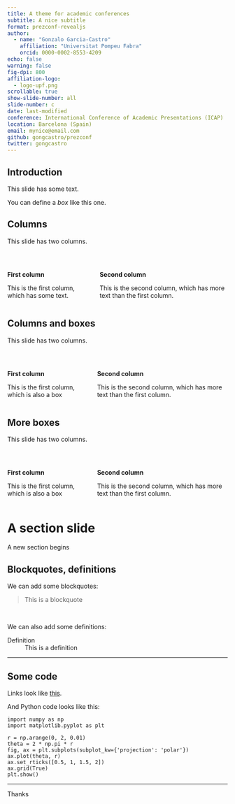 ```yaml
---
title: A theme for academic conferences
subtitle: A nice subtitle
format: prezconf-revealjs
author:
  - name: "Gonzalo Garcia-Castro"
    affiliation: "Universitat Pompeu Fabra"
    orcid: 0000-0002-8553-4209
echo: false
warning: false
fig-dpi: 800
affiliation-logo:
  - logo-upf.png
scrollable: true
show-slide-number: all
slide-number: c
date: last-modified
conference: International Conference of Academic Presentations (ICAP)
location: Barcelona (Spain)
email: mynice@email.com
github: gongcastro/prezconf
twitter: gongcastro
---
```


## Introduction

This slide has some text.

::: box
You can define a *box* like this one.
:::


## Columns

This slide has two columns.

<br>

::: columns

:::: {.column width="50%}

**First column**

This is the first column, which has some text.

::::

:::: {.column width="50%}

**Second column**

This is the second column, which has more text than the first column.

::::

:::

## Columns and boxes

This slide has two columns.

<br>

::: columns

:::: {.column width="50%}

**First column**

::::: box 

This is the first column, which is also a box

:::::

::::

:::: {.column width="50%}

**Second column**

This is the second column, which has more text than the first column.

::::

:::

## More boxes

This slide has two columns.

<br>

::: columns

:::: {.column width="50%}

::::: box 

**First column**

This is the first column, which is also a box

:::::

::::

:::: {.column width="50%}

**Second column**

This is the second column, which has more text than the first column.

::::

:::

# A section slide

A new section begins

## Blockquotes, definitions

We can add some blockquotes:

> This is a blockquote

<br>

We can also add some definitions:

Definition
: This is a definition

---

## Some code

Links look like [this](https://www.programiz.com/python-programming/function).

And Python code looks like this:

```.python
import numpy as np
import matplotlib.pyplot as plt

r = np.arange(0, 2, 0.01)
theta = 2 * np.pi * r
fig, ax = plt.subplots(subplot_kw={'projection': 'polar'})
ax.plot(theta, r)
ax.set_rticks([0.5, 1, 1.5, 2])
ax.grid(True)
plt.show()
```
---

::: thanks
Thanks
:::

